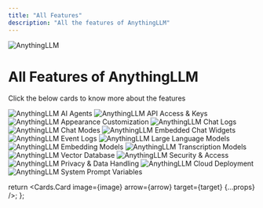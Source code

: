 ```yaml
---
title: "All Features"
description: "All the features of AnythingLLM"
---
```



<Image
  src="/images/features/header-image.png"
  height={1080}
  width={1920}
  quality={100}
  alt="AnythingLLM"
/>

# All Features of AnythingLLM

Click the below cards to know more about the features

<Cards>
  <Card title="AI Agents" href="ai-agents">
    <Image
      src="/images/features/ai-agents/header-image.png"
      height={1080}
      width={1920}
      quality={100}
      alt="AnythingLLM AI Agents"
    />
  </Card>
  <Card title="API Access & Keys" href="api">
    <Image
      src="/images/features/api/header-image.png"
      height={1080}
      width={1920}
      quality={100}
      alt="AnythingLLM API Access & Keys"
    />
  </Card>
  <Card title="Appearance Customization" href="customization">
    <Image
      src="/images/features/customization/header-image.png"
      height={1080}
      width={1920}
      quality={100}
      alt="AnythingLLM Appearance Customization"
    />
  </Card>
  <Card title="Chat Logs" href="chat-logs">
    <Image
      src="/images/features/chat-logs/header-image.png"
      height={1080}
      width={1920}
      quality={100}
      alt="AnythingLLM Chat Logs"
    />
  </Card>
  <Card title="Chat Modes" href="chat-modes">
    <Image
      src="/images/features/chat-logs/header-image.png"
      height={1080}
      width={1920}
      quality={100}
      alt="AnythingLLM Chat Modes"
    />
  </Card>
  <Card title="Embedded Chat Widgets" href="chat-widgets">
    <Image
      src="/images/features/chat-widgets/header-image.png"
      height={1080}
      width={1920}
      quality={100}
      alt="AnythingLLM Embedded Chat Widgets"
    />
  </Card>
  <Card title="Event Logs" href="event-logs">
    <Image
      src="/images/features/event-logs/header-image.png"
      height={1080}
      width={1920}
      quality={100}
      alt="AnythingLLM Event Logs"
    />
  </Card>
  <Card title="Large Language Models" href="language-models">
    <Image
      src="/images/features/language-models/header-image.png"
      height={1080}
      width={1920}
      quality={100}
      alt="AnythingLLM Large Language Models"
    />
  </Card>
  <Card title="Embedding Models" href="embedding-models">
    <Image
      src="/images/features/embedding-models/header-image.png"
      height={1080}
      width={1920}
      quality={100}
      alt="AnythingLLM Embedding Models"
    />
  </Card>
  <Card title="Transcription Models" href="transcription-models">
    <Image
      src="/images/features/transcription-models/header-image.png"
      height={1080}
      width={1920}
      quality={100}
      alt="AnythingLLM Transcription Models"
    />
  </Card>
  <Card title="Vector Databases" href="vector-databases">
    <Image
      src="/images/features/vector-databases/header-image.png"
      height={1080}
      width={1920}
      quality={100}
      alt="AnythingLLM Vector Database"
    />
  </Card>
  <Card title="Security & Access" href="security-and-access">
    <Image
      src="/images/features/security-and-access/header-image.png"
      height={1080}
      width={1920}
      quality={100}
      alt="AnythingLLM Security & Access"
    />
  </Card>
  <Card title="Privacy & Data Handling" href="privacy-and-data-handling">
    <Image
      src="/images/features/privacy-and-data-handling/header-image.png"
      height={1080}
      width={1920}
      quality={100}
      alt="AnythingLLM Privacy & Data Handling"
    />
  </Card>
  <Card title="Cloud Deployment" href="/installation-docker/cloud-docker">
    <Image
      src="/images/getting-started/installation/cloud-docker/header-image.png"
      height={1080}
      width={1920}
      quality={100}
      alt="AnythingLLM Cloud Deployment"
    />
  </Card>
   <Card title="System Prompt Variables" href="system-prompt-variables">
    <Image
      src="/images/features/transcription-models/header-image.png"
      height={1080}
      width={1920}
      quality={100}
      alt="AnythingLLM System Prompt Variables"
    />
  </Card>
</Cards>

  return <Cards.Card image={image} arrow={arrow} target={target} {...props} />;
};

<style global jsx>{`
  img {
    aspect-ratio: 16/9;
    object-fit: cover;
  }
`}</style>
